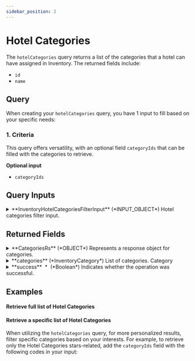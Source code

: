 ```yaml
---
sidebar_position: 2
---
```




# Hotel Categories

The `hotelCategories` query returns a list of the categories that a hotel can have assigned in Inventory. The returned fields include:

* `id`
* `name`


## Query

When creating your `hotelCategories` query, you have 1 input to fill based on your specific needs:

### 1. Criteria   

This query offers versatility, with an optional field `categoryIds` that can be filled with the categories to retrieve.

**Optional input**
* `categoryIds`

## Query Inputs


<details>
  <summary>
  **InventoryHotelCategoriesFilterInput** (*INPUT_OBJECT*)  
  Hotel categories filter input.  
  </summary>
  
  <details style={{ pointerEvents: "none" }}>
    <summary>
    **categoryIds**&nbsp;<span class="required"> *</span>&nbsp; (*Int*)  
    Category ids of the categories to retrieve.  
    </summary>
  </details>
  
</details>



## Returned Fields


<details>
  <summary>
  **CategoriesRs** (*OBJECT*)  
  Represents a response object for categories.  
  </summary>
  
  
  <details>
    <summary>
    **adviseMessages** (*AdviseMessage*)  
    List of advise messages.
AdviseMessage  
    </summary>

    <details style={{ pointerEvents: "none" }}>
      <summary>
      **code**&nbsp;<span class="required"> *</span>&nbsp; (*ID*)  
      AM code: The following codes can be returned:  
      </summary>
    </details>

    <details style={{ pointerEvents: "none" }}>
      <summary>
      **type**&nbsp;<span class="required"> *</span>&nbsp; (*String*)  
      Error type: The following types are valid:[type]  
      </summary>
    </details>

    <details style={{ pointerEvents: "none" }}>
      <summary>
      **description**&nbsp;<span class="required"> *</span>&nbsp; (*String*)  
      Error description  
      </summary>
    </details>

    <details style={{ pointerEvents: "none" }}>
      <summary>
      **level**&nbsp;<span class="required"> *</span>&nbsp; (*Enum of AdviseMessageLevel*)  
      Indicates the level of importance of the message.
Possible values: ERROR, WARN, INFO.  
      Possible values:  
      `WARN`  
      `ERROR`  
      `INFO`  
      </summary>
    </details>

    <details>
      <summary>
      **external** (*ExternalMessage*)  
      Specify the external message.  
      </summary>

      <details style={{ pointerEvents: "none" }}>
        <summary>
        **code** (*String*)  
        External code.  
        </summary>
      </details>

      <details style={{ pointerEvents: "none" }}>
        <summary>
        **message**&nbsp;<span class="required"> *</span>&nbsp; (*String*)  
        External message.  
        </summary>
      </details>
    </details>

    <details style={{ pointerEvents: "none" }}>
      <summary>
      **correlationID**&nbsp;<span class="required"> *</span>&nbsp; (*ID*)  
      Identifier to investigate the cause of the error.  
      </summary>
    </details>
  </details>

  <details>
    <summary>
    **categories** (*InventoryCategory*)  
    List of categories.
Category  
    </summary>

    <details style={{ pointerEvents: "none" }}>
      <summary>
      **id**&nbsp;<span class="required"> *</span>&nbsp; (*Int*)  
      Category Id.  
      </summary>
    </details>

    <details style={{ pointerEvents: "none" }}>
      <summary>
      **name** (*String*)  
      Category Name.  
      </summary>
    </details>
  </details>

  <details style={{ pointerEvents: "none" }}>
    <summary>
    **success**&nbsp;<span class="required"> *</span>&nbsp; (*Boolean*)  
    Indicates whether the operation was successful.  
    </summary>
  </details>
</details>



## Examples

#### Retrieve full list of Hotel Categories

<GraphqlSample query={hotelCategoriesQuery} variables={hotelCategoriesVariables} />


#### Retrieve a specific list of Hotel Categories

When utilizing the `hotelCategories` query, for more personalized results, filter specific categories based on your interests. For example, to retrieve only the Hotel Categories stars-related, add the `categoryIds` field with the following codes in your input:

<GraphqlSample query={hotelCategoriesQuery} variables={hotelCategoriesByCategoryIdsVariables} />